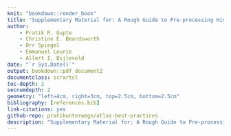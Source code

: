 ```yaml
--- 
knit: "bookdown::render_book"
title: "Supplementary Material for: A Rough Guide to Pre-processing High-Frequency Animal Tracking Data"
author:
    - Pratik R. Gupte
    - Christine E. Beardsworth
    - Orr Spiegel
    - Emmanuel Lourie
    - Allert I. Bijleveld
date: "`r Sys.Date()`"
output: bookdown::pdf_document2
documentclass: scrartcl
toc-depth: 2
secnumdepth: 2
geometry: "left=4cm, right=3cm, top=2.5cm, bottom=2.5cm"
bibliography: [references.bib]
link-citations: yes
github-repo: pratikunterwegs/atlas-best-practices
description: "Supplementary Material for: A Rough Guide to Pre-processing High-Frequency Animal Tracking Data"
---
```

